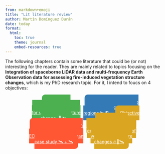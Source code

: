 ```yaml
---
from: markdown+emoji
title: "Lit literature review"
author: Martín Domínguez Durán
date: today
format:
  html:
    toc: true
    theme: journal
    embed-resources: true
---
```


The following chapters contain some literature that could be (or not) interesting for the reader. They are mainly related to topics focusing on the **Integration of spaceborne LiDAR data and multi-frequency Earth Observation data for assessing fire-induced vegetation structure changes**, which is my PhD research topic. For it, I intend to foucs on 4 objectives: 


<div style="display: flex; gap: 0%; width: 70%; margin: auto; text-align: center;">
  <a href="sections/first_chapter.qmd" class="btn" style="background-color: #4CAF50; color: white; padding: 15px; border-radius: 10px;" role="button"> Objective 1: Comparable GEDI pairs for vegetation structure change. 🌳 🛰️</a>
  <a href="sections/second_chapter.qmd" class="btn" style="background-color: #FF5733; color: white; padding: 15px; border-radius: 10px;" role="button"> Objective 2: Integration of GEDI pairs with other EO datasets in a european case study  🛰️ + 🛰️</a>
  
  <a href="sections/third_chapter.qmd" class="btn" style="background-color: #337AB7; color: white; padding: 15px; border-radius: 10px;" role="button"> Objective 3: Scale up to bigger and more diverse regions 🛰️🌎</a>
  <a href="sections/fourth_chapter.qmd" class="btn" style="background-color: #DAA520; color: white; padding: 15px; border-radius: 10px;" role="button"> Objective 4: Fire emission improvements based on enhanced estimation of vegetation structure changes 🔥🌳🛰️</a>
</div>

